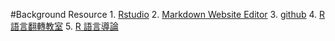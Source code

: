 #Background Resource
1. [Rstudio](https://www.rstudio.com/products/RStudio/)
2. [Markdown Website Editor](http://dillinger.io/)
3. [github](https://github.com/)
4. [R 語言翻轉教室](http://datascienceandr.org/)
5. [R 語言導論](https://www.datacamp.com/community/open-courses/r-%E8%AA%9E%E8%A8%80%E5%B0%8E%E8%AB%96#gs.qWpsgns)

